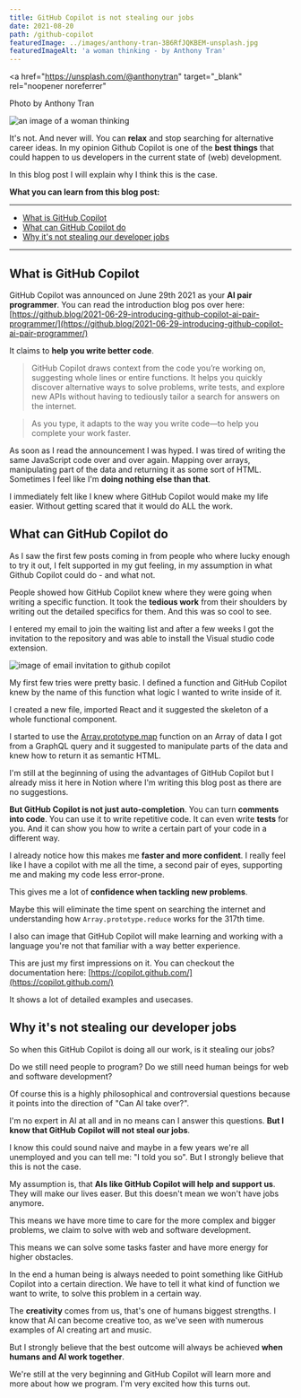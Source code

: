```yaml
---
title: GitHub Copilot is not stealing our jobs
date: 2021-08-20
path: /github-copilot
featuredImage: ../images/anthony-tran-3B6RfJQKBEM-unsplash.jpg
featuredImageAlt: 'a woman thinking - by Anthony Tran'
---
```


<a
  href="https://unsplash.com/@anthonytran"
  target="_blank"
  rel="noopener noreferrer"
>
  Photo by Anthony Tran
</a>

![an image of a woman thinking](../images/anthony-tran-3B6RfJQKBEM-unsplash.jpg)

It's not. And never will. You can **relax** and stop searching for alternative
career ideas. In my opinion Github Copilot is one of the **best things** that
could happen to us developers in the current state of (web) development.

In this blog post I will explain why I think this is the case.

**What you can learn from this blog post:**

---

- [What is GitHub Copilot](#what-is-it)
- [What can GitHub Copilot do](#what-can-it-do)
- [Why it's not stealing our developer jobs](#why-its-not-stealing-our-jobs)

---

## <a name='what-is-it'></a> What is GitHub Copilot

GitHub Copilot was announced on June 29th 2021 as your **AI pair programmer**.
You can read the introduction blog pos over here:
[https://github.blog/2021-06-29-introducing-github-copilot-ai-pair-programmer/](https://github.blog/2021-06-29-introducing-github-copilot-ai-pair-programmer/)

It claims to **help you write better code**.

> GitHub Copilot draws context from the code you’re working on, suggesting whole
> lines or entire functions. It helps you quickly discover alternative ways to
> solve problems, write tests, and explore new APIs without having to tediously
> tailor a search for answers on the internet.

> As you type, it adapts to the way you write code—to help you complete your
> work faster.

As soon as I read the announcement I was hyped. I was tired of writing the same
JavaScript code over and over again. Mapping over arrays, manipulating part of
the data and returning it as some sort of HTML. Sometimes I feel like I'm
**doing nothing else than that**.

I immediately felt like I knew where GitHub Copilot would make my life easier.
Without getting scared that it would do ALL the work.

## <a name='what-can-it-do'></a> What can GitHub Copilot do

As I saw the first few posts coming in from people who where lucky enough to try
it out, I felt supported in my gut feeling, in my assumption in what Github
Copilot could do - and what not.

People showed how GitHub Copilot knew where they were going when writing a
specific function. It took the **tedious work** from their shoulders by writing
out the detailed specifics for them. And this was so cool to see.

I entered my email to join the waiting list and after a few weeks I got the
invitation to the repository and was able to install the Visual studio code
extension.

![image of email invitation to github copilot](../images/github-copilot-email-invitation.PNG)

My first few tries were pretty basic. I defined a function and GitHub Copilot
knew by the name of this function what logic I wanted to write inside of it.

I created a new file, imported React and it suggested the skeleton of a whole
functional component.

I started to use the [Array.prototype.map](http://array.prototype.map) function
on an Array of data I got from a GraphQL query and it suggested to manipulate
parts of the data and knew how to return it as semantic HTML.

I'm still at the beginning of using the advantages of GitHub Copilot but I
already miss it here in Notion where I'm writing this blog post as there are no
suggestions.

**But GitHub Copilot is not just auto-completion**. You can turn **comments into
code**. You can use it to write repetitive code. It can even write **tests** for
you. And it can show you how to write a certain part of your code in a different
way.

I already notice how this makes me **faster and more confident**. I really feel
like I have a copilot with me all the time, a second pair of eyes, supporting me
and making my code less error-prone.

This gives me a lot of **confidence when tackling new problems**.

Maybe this will eliminate the time spent on searching the internet and
understanding how `Array.prototype.reduce` works for the 317th time.

I also can image that GitHub Copilot will make learning and working with a
language you're not that familiar with a way better experience.

This are just my first impressions on it. You can checkout the documentation
here: [https://copilot.github.com/](https://copilot.github.com/)

It shows a lot of detailed examples and usecases.

## <a name='why-its-not-stealing-our-jobs'></a>Why it's not stealing our developer jobs

So when this GitHub Copilot is doing all our work, is it stealing our jobs?

Do we still need people to program? Do we still need human beings for web and
software development?

<CoffeeHint />

Of course this is a highly philosophical and controversial questions because it
points into the direction of "Can AI take over?".

I'm no expert in AI at all and in no means can I answer this questions. **But I
know that GitHub Copilot will not steal our jobs**.

I know this could sound naive and maybe in a few years we're all unemployed and
you can tell me: "I told you so". But I strongly believe that this is not the
case.

My assumption is, that **AIs like GitHub Copilot will help and support us**.
They will make our lives easer. But this doesn't mean we won't have jobs
anymore.

This means we have more time to care for the more complex and bigger problems,
we claim to solve with web and software development.

This means we can solve some tasks faster and have more energy for higher
obstacles.

In the end a human being is always needed to point something like GitHub Copilot
into a certain direction. We have to tell it what kind of function we want to
write, to solve this problem in a certain way.

The **creativity** comes from us, that's one of humans biggest strengths. I know
that AI can become creative too, as we've seen with numerous examples of AI
creating art and music.

But I strongly believe that the best outcome will always be achieved **when
humans and AI work together**.

We're still at the very beginning and GitHub Copilot will learn more and more
about how we program. I'm very excited how this turns out.
